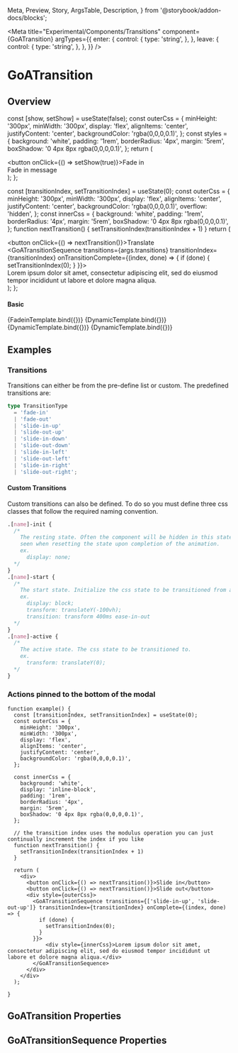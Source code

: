 
  Meta,
  Preview,
  Story,
  ArgsTable,
  Description,
} from '@storybook/addon-docs/blocks';

<Meta
  title="Experimental/Components/Transitions"
  component={GoATransition}
  argTypes={{
    enter: {
      control: {
        type: 'string',
      },
    },
    leave: {
      control: {
        type: 'string',
      },
    },
  }}
/>

# GoATransition

## Overview

  const [show, setShow] = useState(false);
  const outerCss = {
    minHeight: '300px',
    minWidth: '300px',
    display: 'flex',
    alignItems: 'center',
    justifyContent: 'center',
    backgroundColor: 'rgba(0,0,0,0.1)',
  };
  const styles = {
    background: 'white',
    padding: '1rem',
    borderRadius: '4px',
    margin: '5rem',
    boxShadow: '0 4px 8px rgba(0,0,0,0.1)',
  };
  return (
    <div>
      <button onClick={() => setShow(true)}>Fade in</button>
      <div style={outerCss}>
        <GoATransition name="fade-in" active={show}>
          <div style={styles}>Fade in message</div>
        </GoATransition>
      </div>
    </div>
  );
};

  const [transitionIndex, setTransitionIndex] = useState(0);
  const outerCss = {
    minHeight: '300px',
    minWidth: '300px',
    display: 'flex',
    alignItems: 'center',
    justifyContent: 'center',
    backgroundColor: 'rgba(0,0,0,0.1)',
    overflow: 'hidden',
  };
  const innerCss = {
    background: 'white',
    padding: '1rem',
    borderRadius: '4px',
    margin: '5rem',
    boxShadow: '0 4px 8px rgba(0,0,0,0.1)',
  };
  function nextTransition() {
    setTransitionIndex(transitionIndex + 1)
  }
  return (
    <div>
      <button onClick={() => nextTransition()}>Translate</button>
      <div style={outerCss}>
        <GoATransitionSequence transitions={args.transitions} transitionIndex={transitionIndex} onTransitionComplete={(index, done) => {
          if (done) {
            setTransitionIndex(0);
          }
        }}>
            <div style={innerCss}>Lorem ipsum dolor sit amet, consectetur adipiscing elit, sed do eiusmod tempor incididunt ut labore et dolore magna aliqua.</div>
        </GoATransitionSequence>
      </div>
    </div>
  );
};

#### Basic

<Canvas>
  <Story name="Fade in" height="400px">
    {FadeinTemplate.bind({})}
  </Story>
</Canvas>

<Canvas>
  <Story name="Fade in / Fade out" height="400px" args={{
    transitions: ['fade-in', 'fade-out']
  }}>
    {DynamicTemplate.bind({})}
  </Story>
</Canvas>

<Canvas>
  <Story name="Slide in up / Slide out up" height="400px" args={{
    transitions: ['slide-in-up', 'slide-out-up']
  }}>
    {DynamicTemplate.bind({})}
  </Story>
</Canvas>

<Canvas>
  <Story name="Slide in left / Slide out left" height="400px" args={{
    transitions: ['slide-in-left', 'slide-out-left']
  }}>
    {DynamicTemplate.bind({})}
  </Story>
</Canvas>

## Examples

### Transitions

Transitions can either be from the pre-define list or custom. The predefined transitions are:
```ts
type TransitionType
  = 'fade-in'
  | 'fade-out'
  | 'slide-in-up'
  | 'slide-out-up'
  | 'slide-in-down'
  | 'slide-out-down'
  | 'slide-in-left'
  | 'slide-out-left'
  | 'slide-in-right'
  | 'slide-out-right';
```

#### Custom Transitions

Custom transitions can also be defined. To do so you must define three css classes that follow the required naming convention.

```css
.[name]-init {
  /*
    The resting state. Often the component will be hidden in this state to prevent it from being
    seen when resetting the state upon completion of the animation.
    ex.
      display: none;
  */
}
.[name]-start {
  /*
    The start state. Initialize the css state to be transitioned from as well and the property to be animated.
    ex.
      display: block;
      transform: translateY(-100vh);
      transition: transform 400ms ease-in-out
  */
}
.[name]-active {
  /*
    The active state. The css state to be transitioned to.
    ex.
      transform: translateY(0);
  */
}
```

### Actions pinned to the bottom of the modal
```tsx
function example() {
  const [transitionIndex, setTransitionIndex] = useState(0);
  const outerCss = {
    minHeight: '300px',
    minWidth: '300px',
    display: 'flex',
    alignItems: 'center',
    justifyContent: 'center',
    backgroundColor: 'rgba(0,0,0,0.1)',
  };

  const innerCss = {
    background: 'white',
    display: 'inline-block',
    padding: '1rem',
    borderRadius: '4px',
    margin: '5rem',
    boxShadow: '0 4px 8px rgba(0,0,0,0.1)',
  };

  // the transition index uses the modulus operation you can just continually increment the index if you like
  function nextTransition() {
    setTransitionIndex(transitionIndex + 1)
  }

  return (
    <div>
      <button onClick={() => nextTransition()}>Slide in</button>
      <button onClick={() => nextTransition()}>Slide out</button>
      <div style={outerCss}>
        <GoATransitionSequence transitions={['slide-in-up', 'slide-out-up']} transitionIndex={transitionIndex} onComplete={(index, done) => {
          if (done) {
            setTransitionIndex(0);
          }
        }}>
            <div style={innerCss}>Lorem ipsum dolor sit amet, consectetur adipiscing elit, sed do eiusmod tempor incididunt ut labore et dolore magna aliqua.</div>
        </GoATransitionSequence>
      </div>
    </div>
  );

}
```


## GoATransition Properties

<Description of={GoATransition} />
<ArgsTable of={GoATransition} />

## GoATransitionSequence Properties

<Description of={GoATransitionSequence} />
<ArgsTable of={GoATransitionSequence} />
